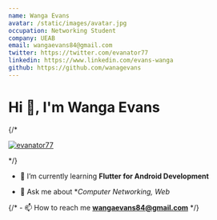 ---
name: Wanga Evans
avatar: /static/images/avatar.jpg
occupation: Networking Student
company: UEAB
email: wangaevans84@gmail.com
twitter: https://twitter.com/evanator77
linkedin: https://www.linkedin.com/evans-wanga
github: https://github.com/wanagevans
---

<h1 className="my-3" align="left">Hi 👋, I'm Wanga Evans</h1>


{/* <p align="left"> <a href="https://twitter.com/evanator77" target="blank"><img src="https://img.shields.io/twitter/follow/evanator77?logo=twitter&style=for-the-badge" alt="evanator77" /></a> </p> */}

- 🌱 I’m currently learning **Flutter for Android Development**

- 💬 Ask me about **Computer Networking, Web*

{/* - 📫 How to reach me **wangaevans84@gmail.com** */}
